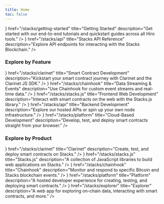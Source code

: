 ```yaml
---
title: Home
toc: false
---
```



<Cards>
  <Card
    className='group space-y-1 text-md'
    icon={<Play className='transition-colors duration-500 ease-in-out group-hover:text-primary' />}
    href="/stacks/getting-started"
    title="Getting Started"
    description="Get started with our end-to-end tutorials and quickstart guides across all Hiro tools."
  />
  <Card
    className='group space-y-1 text-md'
    icon={<Database className='transition-colors duration-500 ease-in-out group-hover:text-primary' />}
    href="/stacks/api"
    title="Stacks API Reference"
    description="Explore API endpoints for interacting with the Stacks Blockchain."
  />
</Cards>

### Explore by Feature

<Cards className='lg:grid-cols-3'>
  <Card
    className='group space-y-3'
    icon={<Code className='transition-colors duration-500 ease-in-out group-hover:text-primary' />}
    href="/stacks/clarinet"
    title="Smart Contract Development"
    description="Kickstart your smart contract journey with Clarinet and the Clarinet JS SDK."
  />
  <Card
    className='group space-y-3'
    icon={<Database className='transition-colors duration-500 ease-in-out group-hover:text-primary' />}
    href="/stacks/chainhook"
    title="Data Streaming &amp; Events"
    description="Use Chainhook for custom event streams and real-time data."
  />
  <Card
    className='group space-y-3'
    icon={<Lock className='transition-colors duration-500 ease-in-out group-hover:text-primary' />}
    href="/stacks/stacks.js"
    title="Frontend Web Development"
    description="Interact with smart contracts on the web with the Stacks.js library."
  />
  <Card
    className='group space-y-3'
    icon={<Braces className='transition-colors duration-500 ease-in-out group-hover:text-primary' />}
    href="/stacks/api"
    title="Backend Development"
    description="Explore our hosted APIs or spin up your own node infrastructure."
  />
  <Card
    className='group space-y-3'
    icon={<Code className='transition-colors duration-500 ease-in-out group-hover:text-primary' />}
    href="/stacks/platform"
    title="Cloud-Based Development"
    description="Develop, test, and deploy smart contracts straight from your browser."
  />
</Cards>

### Explore by Product

<Cards className='sm:grid-cols-3'>
  <Card
    className='group space-y-3'
    icon={<Play className='transition-colors duration-500 ease-in-out group-hover:text-primary' />}
    href="/stacks/clarinet"
    title="Clarinet"
    description="Create, test, and deploy smart contracts on Stacks."
  />
  <Card
    className='group space-y-3'
    icon={<Terminal className='transition-colors duration-500 ease-in-out group-hover:text-primary' />}
    href="/stacks/stacks.js"
    title="Stacks.js"
    description="A collection of JavaScript libraries to build web applications on Stacks."
  />
  <Card
    className='group space-y-3'
    icon={<Code className='transition-colors duration-500 ease-in-out group-hover:text-primary' />}
    href="/stacks/chainhook"
    title="Chainhook"
    description="Monitor and respond to specific Bitcoin and Stacks blockchain events."
  />
   <Card
    className='group space-y-3'
    icon={<Code className='transition-colors duration-500 ease-in-out group-hover:text-primary' />}
    href="/stacks/platform"
    title="Platform"
    description="A hosted developer experience for creating, testing, and deploying smart contracts."
  />
  <Card
    className='group space-y-3'
    icon={<Code className='transition-colors duration-500 ease-in-out group-hover:text-primary' />}
    href="/stacks/explorer"
    title="Explorer"
    description="A web app for exploring on-chain data, interacting with smart contracts, and more."
  />
</Cards>